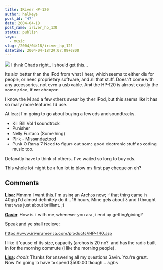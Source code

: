```yaml
---
title: IRiver HP-120
author: halkeye
post_id: "47"
date: 2004-04-18
post_name: iriver_hp_120
status: publish
tags:
  - music
slug: /2004/04/18/iriver_hp_120
datetime: 2004-04-18T20:07:09+0800
---
```


![](iriver.jpg)
I think Chad’s right.. I should get this...

Its alot better than the IPod from what I hear, which seems to either die for people, or need proprietary software, and all that stuff. Doesn't come with any accessories, not even a usb cable. And the HP-120 is almost exactly the same price, if not cheaper.

I know the M and a few others swear by thier IPod, but this seems like it has so many more features I'd use.

At least I'm going to go about buying a few cds and soundtracks.
* Kill Bill Vol 1 soundtrack
* Punisher
* Nelly Furtado (Something)
* PInk - Missundaztood
* Punk O Rama 7
Need to figure out some good electronic stuff as coding music too.

Defanatly have to think of others.. I've waited so long to buy cds.

This whole lot might be a fun lot to blow my first pay cheque on eh?

## Comments

**[Lisa](#42 "2004-04-21 09:29:07"):** Mmmm I want this. I'm using an Archos now; if that thing came in 40gig I'd almost definitely do it... 16 hours, Mine gets about 8 and I thought that was just about brilliant. ;)

**[Gavin](#43 "2004-04-21 09:39:59"):** How is it with me, whenever you ask, i end up getting/giving?

Speak and ye shall recieve:

https://www.iriveramerica.com/products/iHP-140.asp

I like it 'cause of its size, capacity (archos is 20 no?) and has the radio built in for the morning commute (i like the morning people).

**[Lisa](#44 "2004-04-21 21:14:57"):** *drools* Thanks for answering all my questions Gavin. You're great. Now I'm going to have to spend $500.00 though... *sighs*

